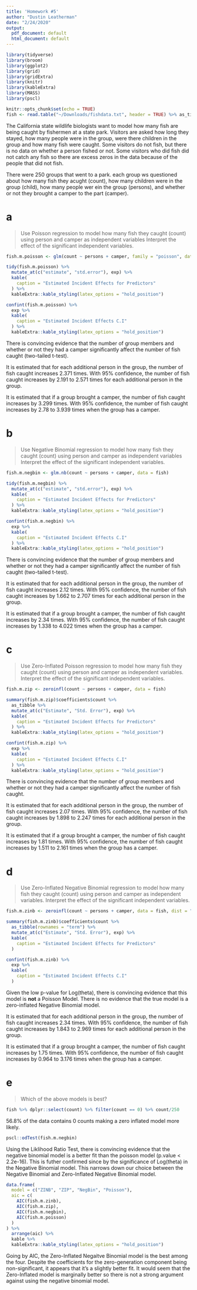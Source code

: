 ```yaml
---
title: 'Homework #5'
author: "Dustin Leatherman"
date: "2/24/2020"
output:
  pdf_document: default
  html_document: default
---
```


```r
library(tidyverse)
library(broom)
library(ggplot2)
library(grid)
library(gridExtra)
library(knitr)
library(kableExtra)
library(MASS)
library(pscl)

knitr::opts_chunk$set(echo = TRUE)
fish <- read.table("~/Downloads/fishdata.txt", header = TRUE) %>% as_tibble
```

The California state wildlife biologists want to model how many fish are being caught by fishermen at a state park. Visitors are asked how long they stayed, how many people were in the group, were there children in the group and how many fish were caught. Some visitors do not fish, but there is no data on whether a person fished or not. Some visitors who did fish did not catch any fish so there are excess zeros in the data because of the people that did not fish.

There were 250 groups that went to a park. each group ws questioned about how many fish they acught (count), how many children were in the group (child), how many people wer ein the group (persons), and whether or not they brought a camper to the part (camper). 

# a
> Use Poisson regression to model how many fish they caught (count) using person and camper as independent variables Interpret the effect of the significant independent variables.

```r
fish.m.poisson <- glm(count ~ persons + camper, family = "poisson", data = fish)

tidy(fish.m.poisson) %>% 
  mutate_at(c("estimate", "std.error"), exp) %>% 
  kable(
    caption = "Estimated Incident Effects for Predictors"
  ) %>% 
  kableExtra::kable_styling(latex_options = "hold_position")

confint(fish.m.poisson) %>% 
  exp %>% 
  kable(
    caption = "Estimated Incident Effects C.I"
  ) %>% 
  kableExtra::kable_styling(latex_options = "hold_position")
```

There is convincing evidence that the number of group members and whether or not they had a camper significantly affect the number of fish caught (two-tailed t-test).

It is estimated that for each additional person in the group, the number of fish caught increases 2.371 times. With 95% confidence, the number of fish caught increases by 2.191 to 2.571 times for each additional person in the group.

It is estimated that if a group brought a camper, the number of fish caught increases by 3.299 times. With 95% confidence, the number of fish caught increases by 2.78 to 3.939 times when the group has a camper.

# b
> Use Negative Binomial regression to model how many fish they caught (count) using person and camper as independent variables Interpret the effect of the significant independent variables.

```r
fish.m.negbin <- glm.nb(count ~ persons + camper, data = fish)

tidy(fish.m.negbin) %>% 
  mutate_at(c("estimate", "std.error"), exp) %>% 
  kable(
    caption = "Estimated Incident Effects for Predictors"
  ) %>% 
  kableExtra::kable_styling(latex_options = "hold_position")

confint(fish.m.negbin) %>% 
  exp %>% 
  kable(
    caption = "Estimated Incident Effects C.I"
  ) %>% 
  kableExtra::kable_styling(latex_options = "hold_position")
```

There is convincing evidence that the number of group members and whether or not they had a camper significantly affect the number of fish caught (two-tailed t-test).

It is estimated that for each additional person in the group, the number of fish caught increases 2.12 times. With 95% confidence, the number of fish caught increases by 1.662 to 2.707 times for each additional person in the group.

It is estimated that if a group brought a camper, the number of fish caught increases by 2.34 times. With 95% confidence, the number of fish caught increases by 1.338 to 4.022 times when the group has a camper.

# c
> Use Zero-Inflated Poisson regression to model how many fish they caught (count) using person and camper as independent variables. Interpret the effect of the significant independent variables.

```r
fish.m.zip <- zeroinfl(count ~ persons + camper, data = fish)

summary(fish.m.zip)$coefficients$count %>% 
  as_tibble %>% 
  mutate_at(c("Estimate", "Std. Error"), exp) %>% 
  kable(
    caption = "Estimated Incident Effects for Predictors"
  ) %>% 
  kableExtra::kable_styling(latex_options = "hold_position")

confint(fish.m.zip) %>% 
  exp %>% 
  kable(
    caption = "Estimated Incident Effects C.I"
  ) %>% 
  kableExtra::kable_styling(latex_options = "hold_position")
```

There is convincing evidence that the number of group members and whether or not they had a camper significantly affect the number of fish caught.

It is estimated that for each additional person in the group, the number of fish caught increases 2.07 times. With 95% confidence, the number of fish caught increases by 1.898 to 2.247 times for each additional person in the group.

It is estimated that if a group brought a camper, the number of fish caught increases by 1.81 times. With 95% confidence, the number of fish caught increases by 1.511 to 2.161 times when the group has a camper.


# d
> Use Zero-Inflated Negative Binomial regression to model how many fish they caught (count) using person and camper as independent variables. Interpret the effect of the significant independent variables.

```r
fish.m.zinb <- zeroinfl(count ~ persons + camper, data = fish, dist = "negbin")

summary(fish.m.zinb)$coefficients$count %>% 
  as_tibble(rownames = "term") %>% 
  mutate_at(c("Estimate", "Std. Error"), exp) %>% 
  kable(
    caption = "Estimated Incident Effects for Predictors"
  )

confint(fish.m.zinb) %>% 
  exp %>% 
  kable(
    caption = "Estimated Incident Effects C.I"
  )
```

Given the low p-value for Log(theta), there is convincing evidence that this model is **not** a Poisson Model. There is no evidence that the true model is a zero-inflated Negative Binomial model. 

It is estimated that for each additional person in the group, the number of fish caught increases 2.34 times. With 95% confidence, the number of fish caught increases by 1.843 to 2.969 times for each additional person in the group.

It is estimated that if a group brought a camper, the number of fish caught increases by 1.75 times. With 95% confidence, the number of fish caught increases by 0.964 to 3.176 times when the group has a camper.

# e
> Which of the above models is best?

```r
fish %>% dplyr::select(count) %>% filter(count == 0) %>% count/250
```

56.8% of the data contains 0 counts making a zero inflated model more likely.

```r
pscl::odTest(fish.m.negbin)
```

Using the Liklihood Ratio Test, there is convincing evidence that the negative binomial model is a better fit than the poisson model (p.value < 2.2e-16). This is futher confirmed since by the significance of Log(theta) in the Negative Binomial model. This narrows down our choice between the Negative Binomial and Zero-Inflated Negative Binomial model.

```r
data.frame(
  model = c("ZINB", "ZIP", "NegBin", "Poisson"),
  aic = c(
    AIC(fish.m.zinb),
    AIC(fish.m.zip),
    AIC(fish.m.negbin),
    AIC(fish.m.poisson)
  )
) %>% 
  arrange(aic) %>% 
  kable %>% 
  kableExtra::kable_styling(latex_options = "hold_position")
```

Going by AIC, the Zero-Inflated Negaitve Binomial model is the best among the four. Despite the coefficients for the zero-generation component being non-significant, it appears that it's a slightly better fit. It would seem that the Zero-Inflated model is marginally better so there is not a strong argument against using the negative binomial model.